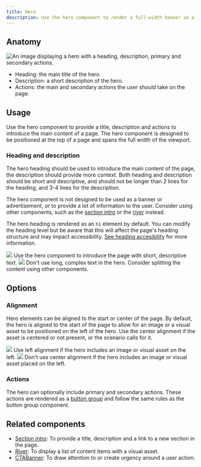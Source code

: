 ```yaml
---
title: Hero
description: Use the hero component to render a full-width banner on a webpage
---
```



## Anatomy

![An image displaying a hero with a heading, description, primary and secondary actions.](https://github.com/primer/brand/assets/912236/51f3dd23-9ac7-4825-9169-4fb7f295e7f1)

- Heading: the main title of the hero.
- Description: a short description of the hero.
- Actions: the main and secondary actions the user should take on the page.

## Usage

Use the hero component to provide a title, description and actions to introduce the main content of a page. The hero component is designed to be positioned at the top of a page and spans the full width of the viewport.

### Heading and description

The hero heading should be used to introduce the main content of the page, the description should provide more context. Both heading and description should be short and descriptive, and should not be longer than 2 lines for the heading, and 3-4 lines for the description.

The hero component is not designed to be used as a banner or advertisement, or to provide a lot of information to the user. Consider using other components, such as the [section intro](/components/SectionIntro) or the [river](/components/River) instead.

The hero heading is rendered as an `h1` element by default. You can modify the heading level but be aware that this will affect the page's heading structure and may impact accessibility. [See heading accesibility](/components/Heading#accessibility) for more information.

<DoDontContainer>
  <Do>
    <img src="https://github.com/primer/brand/assets/912236/e1792455-f008-45fd-9dd6-7330bc58c03c" />
    <Caption>
      Use the hero component to introduce the page with short, descriptive text.
    </Caption>
  </Do>
  <Dont>
    <img src="https://github.com/primer/brand/assets/912236/4f60189c-c5d0-478b-bcb0-823bb1b5ee6f" />
    <Caption>
      Don't use long, complex text in the hero. Consider splitting the content
      using other components.
    </Caption>
  </Dont>
</DoDontContainer>

## Options

### Alignment

Hero elements can be aligned to the start or center of the page. By default, the hero is aligned to the start of the page to allow for an image or a visual asset to be positioned on the left of the hero. Use the center alignment if the asset is centered or not present, or the scenario calls for it.

<DoDontContainer stacked>
  <Do>
    <img src="https://github.com/primer/brand/assets/912236/3d96284d-46ae-4211-a291-9750ec54bbf6" />
    <Caption>
      Use left alignment if the hero includes an image or visual asset on the
      left.
    </Caption>
  </Do>
  <Dont>
    <img src="https://github.com/primer/brand/assets/912236/1f56d40e-c3aa-4955-aa8f-a4748e9fe149" />
    <Caption>
      Don't use center alignment if the hero includes an image or visual asset
      placed on the left.
    </Caption>
  </Dont>
</DoDontContainer>

### Actions

The hero can optionally include primary and secondary actions. These actions are rendered as a [button group](/components/ButtonGroup) and follow the same rules as the button group component.

## Related components

- [Section intro](/components/SectionIntro): To provide a title, description and a link to a new section in the page.
- [River](/components/River): To display a list of content items with a visual asset.
- [CTABanner](/components/CTABanner): To draw attention to or create urgency around a user action.
